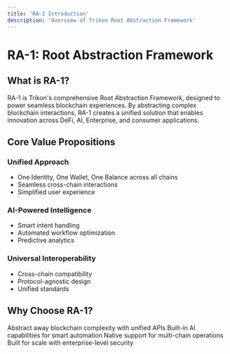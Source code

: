```yaml
---
title: 'RA-1 Introduction'
description: 'Overview of Trikon Root Abstraction Framework'
---
```


# RA-1: Root Abstraction Framework

## What is RA-1?

RA-1 is Trikon's comprehensive Root Abstraction Framework, designed to power seamless blockchain experiences. By abstracting complex blockchain interactions, RA-1 creates a unified solution that enables innovation across DeFi, AI, Enterprise, and consumer applications.

## Core Value Propositions

### Unified Approach
- One Identity, One Wallet, One Balance across all chains
- Seamless cross-chain interactions
- Simplified user experience

### AI-Powered Intelligence 
- Smart intent handling
- Automated workflow optimization
- Predictive analytics

### Universal Interoperability
- Cross-chain compatibility
- Protocol-agnostic design
- Unified standards

## Why Choose RA-1?

<CardGroup cols={2}>
  <Card title="Simplified Development" icon="code">
    Abstract away blockchain complexity with unified APIs
  </Card>
  <Card title="AI Integration" icon="robot">
    Built-in AI capabilities for smart automation
  </Card>
  <Card title="Cross-Chain Ready" icon="bridge">
    Native support for multi-chain operations
  </Card>
  <Card title="Enterprise Grade" icon="building">
    Built for scale with enterprise-level security
  </Card>
</CardGroup> 